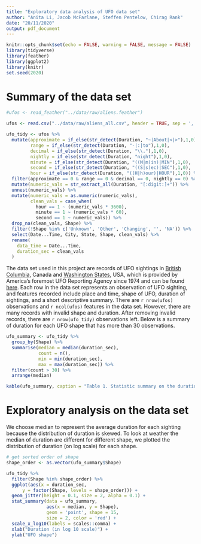 ```yaml
---
title: "Exploratory data analysis of UFO data set"
author: "Anita Li, Jacob McFarlane, Steffen Pentelow, Chirag Rank"
date: "20/11/2020"
output: pdf_document
---
```


```r
knitr::opts_chunk$set(echo = FALSE, warning = FALSE, message = FALSE)
library(tidyverse)
library(feather)
library(ggplot2)
library(knitr)
set.seed(2020)

```

# Summary of the data set


``` r
#ufos <- read_feather("../data/raw/aliens.feather")

ufos <- read.csv("../data/raw/aliens_all.csv", header = TRUE, sep = ',')

ufo_tidy <- ufos %>%
  mutate(approximate = if_else(str_detect(Duration, "~|About|<|>"),1,0),
         range = if_else(str_detect(Duration, "-|:|to"),1,0),
         decimal = if_else(str_detect(Duration, "\\."),1,0),
         nightly = if_else(str_detect(Duration, "night"),1,0),
         minute = if_else(str_detect(Duration, "((M|m)in)|MIN"),1,0),
         second = if_else(str_detect(Duration, "((S|s)ec)|SEC"),1,0),
         hour = if_else(str_detect(Duration, "((H|h)our)|HOUR"),1,0)) %>%
  filter(approximate == 0 & range == 0 & decimal == 0, nightly == 0) %>%
  mutate(numeric_vals = str_extract_all(Duration, "[:digit:]+")) %>%
  unnest(numeric_vals) %>%
  mutate(numeric_vals = as.numeric(numeric_vals), 
         clean_vals = case_when(
           hour == 1 ~ (numeric_vals * 3600),
           minute == 1 ~ (numeric_vals * 60),
           second == 1 ~ numeric_vals)) %>%
  drop_na(clean_vals, Shape) %>%
  filter(!Shape %in% c('Unknown', 'Other', 'Changing', '', 'NA')) %>%
  select(Date...Time, City, State, Shape, clean_vals) %>%
  rename(
    data_time = Date...Time,
    duration_sec = clean_vals
  )

```

The data set used in this project are records of UFO sightings in [British Columbia](http://www.nuforc.org/webreports/ndxlBC.html), Canada and [Washington States](http://www.nuforc.org/webreports/ndxlWA.html), USA, which is provided by America's foremost UFO Reporting Agency since 1974 and can be found [here]( www.ufocenter.com). Each row in the data set represents an observation of UFO sighting, and features recorded include place and time, shape of UFO, duration of sightings, and a short descriptive summary. There are `r nrow(ufos)` observations and `r ncol(ufos)` features in the data set. However, there are many records with invalid shape and duration. After removing invalid records, there are `r nrow(ufo_tidy)` observations left. Below is a summary of duration for each UFO shape that has more than 30 observations.

```r
ufo_summary <- ufo_tidy %>%
  group_by(Shape) %>%
  summarise(median = median(duration_sec),
            count = n(),
            min = min(duration_sec),
            max = max(duration_sec)) %>%
  filter(count > 30) %>%
  arrange(median)

kable(ufo_summary, caption = "Table 1. Statistic summary on the duration of sightings for each shape")

```




# Exploratory analysis on the data set

We choose median to represent the average duration for each sighting because the distribution of duration is skewed. To look at weather the median of duration are different for different shape, we plotted the distribution of duration (on log scale) for each shape. 

```r
# get sorted order of shape
shape_order <- as.vector(ufo_summary$Shape)

ufo_tidy %>%
  filter(Shape %in% shape_order) %>%
  ggplot(aes(x = duration_sec, 
      y = factor(Shape, levels = shape_order))) +
  geom_jitter(height = 0.1, size = 2, alpha = 0.1) +
  stat_summary(data = ufo_summary,
               aes(x = median, y = Shape),
               geom = 'point', shape = 15,
               size = 2, color = 'red') +
  scale_x_log10(labels = scales::comma) +
  xlab("Duration (in log 10 scale)") +
  ylab("UFO shape")

```


